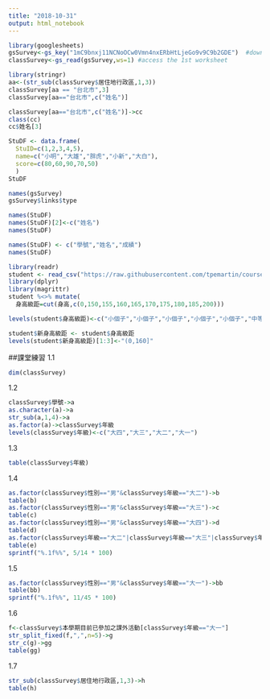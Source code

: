 ```yaml
---
title: "2018-10-31"
output: html_notebook
---
```


```r
library(googlesheets)
gsSurvey<-gs_key("1mC9bnxj11NCNoOCw0Vmn4nxERbHtLjeGo9v9C9b2GDE")  #download sheet information as an object
classSurvey<-gs_read(gsSurvey,ws=1) #access the 1st worksheet
```

```r
library(stringr)
aa<-(str_sub(classSurvey$居住地行政區,1,3))
classSurvey[aa == "台北市",3]
classSurvey[aa=="台北市",c("姓名")]
```

```r
classSurvey[aa=="台北市",c("姓名")]->cc
class(cc)
cc$姓名[3]
```

```r
StuDF <- data.frame(
  StuID=c(1,2,3,4,5),
  name=c("小明","大雄","胖虎","小新","大白"),
  score=c(80,60,90,70,50)
  )
StuDF 
```

```r
names(gsSurvey)
gsSurvey$links$type
```

```r
names(StuDF)
names(StuDF)[2]<-c("姓名")
names(StuDF)
```

```r
names(StuDF) <- c("學號","姓名","成績")
names(StuDF)
```

```r
library(readr)
student <- read_csv("https://raw.githubusercontent.com/tpemartin/course-107-1-programming-for-data-science/master/data/student.csv")
library(dplyr)
library(magrittr)
student %<>% mutate(
  身高級距=cut(身高,c(0,150,155,160,165,170,175,180,185,200)))
```

```r
levels(student$身高級距)<-c("小個子","小個子","小個子","小個子","小個子","中等個子","中等個子","高個子","高個子")
```

```r
student$新身高級距 <- student$身高級距
levels(student$新身高級距)[1:3]<-"(0,160]"
```

##課堂練習
1.1
```r
dim(classSurvey)
```
1.2
```r
classSurvey$學號->a
as.character(a)->a
str_sub(a,1,4)->a
as.factor(a)->classSurvey$年級
levels(classSurvey$年級)<-c("大四","大三","大二","大一")
```
1.3
```r
table(classSurvey$年級)
```
1.4
```r
as.factor(classSurvey$性別=="男"&classSurvey$年級=="大二")->b
table(b)
as.factor(classSurvey$性別=="男"&classSurvey$年級=="大三")->c
table(c)
as.factor(classSurvey$性別=="男"&classSurvey$年級=="大四")->d
table(d)
as.factor(classSurvey$年級=="大二"|classSurvey$年級=="大三"|classSurvey$年級=="大四")->e
table(e)
sprintf("%.1f%%", 5/14 * 100)
```
1.5
```r
as.factor(classSurvey$性別=="男"&classSurvey$年級=="大一")->bb
table(bb)
sprintf("%.1f%%", 11/45 * 100)
```

1.6
```r
f<-classSurvey$本學期目前已參加之課外活動[classSurvey$年級=="大一"]
str_split_fixed(f,",",n=5)->g
str_c(g)->gg
table(gg)
```

1.7
```r
str_sub(classSurvey$居住地行政區,1,3)->h
table(h)
```

